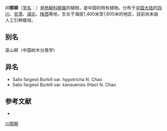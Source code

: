 {{Speciesbox
| name = 川鄂柳
| status = 
| status_system = 
| image =
| genus = Salix
| species = fargesii
| authority = Burk.
| subdivision_ranks =[[变种|变种]]
| subdivision =
* 川鄂柳 ''S. f.'' var. ''fargesii''
* [[甘肃柳|甘肃柳]] ''S. f.'' var. ''kansuensis''
}}

'''川鄂柳'''（[[学名|学名]]：{{lang|la|''Salix fargesii''}}）是[[杨柳科|杨柳科]][[柳属|柳属]]的植物，是中国的特有植物。分布于[[中国大陆|中国大陆]]的[[四川|四川]]、[[甘肃|甘肃]]、[[湖北|湖北]]、[[陕西|陕西]]等地，生长于海拔1,400米至1,600米的地区，目前尚未由人工引种栽培。

== 别名 ==
巫山柳（中国树木分类学）

== 异名 ==
* Salix fargesii Burkill var. hypotricha N. Chao
* Salix fargesii Burkill var. kansuensis (Hao) N. Chao

== 参考文献 ==
<div class="references-small">
* {{cite web| url =http://www.bioinfo.cn/db05/KmzwSpecies.php?action=view&id=20399| title =川鄂柳（原变种）| work =《中国高等植物数据库全库》| publisher =中国科学院微生物研究所| author =昆明植物研究所| accessdate =2009-02-25| deadurl =yes| archiveurl =https://web.archive.org/web/20160305053408/http://www.bioinfo.cn/db05/KmzwSpecies.php?action=view&id=20399| archivedate =2016-03-05}}
</div>
{{Taxonbar|from=Q1396603}}

[[Category:柳属|川鄂柳]]


{{植物小作品}}